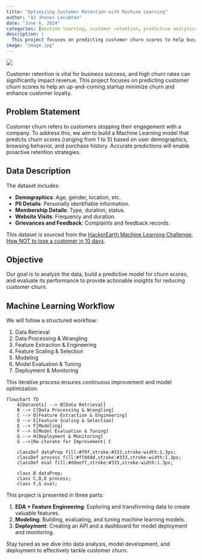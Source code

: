 ```yaml
---
title: "Optimizing Customer Retention with Machine Learning"
author: "AJ Jhones Lacubtan"
date: "June 6, 2024"
categories: [machine learning, customer retention, predictive analytics, churn prediction]
description: |
  This project focuses on predicting customer churn scores to help businesses reduce churn and enhance customer retention using machine learning. The article details the process from data analysis and feature engineering to model deployment.
image: "image.jpg"
---
```


![](image.jpg){fig-align="center"}

Customer retention is vital for business success, and high churn rates can significantly impact revenue. This project focuses on predicting customer churn scores to help an up-and-coming startup minimize churn and enhance customer loyalty.

## Problem Statement

Customer churn refers to customers stopping their engagement with a company. To address this, we aim to build a Machine Learning model that predicts churn scores (ranging from 1 to 5) based on user demographics, browsing behavior, and purchase history. Accurate predictions will enable proactive retention strategies.

## Data Description

The dataset includes:

-   **Demographics**: Age, gender, location, etc.
-   **PII Details**: Personally identifiable information.
-   **Membership Details**: Type, duration, status.
-   **Website Visits**: Frequency and duration.
-   **Grievances and Feedback**: Complaints and feedback records.

This dataset is sourced from the [HackerEarth Machine Learning Challenge: How NOT to lose a customer in 10 days](https://www.hackerearth.com/challenges/new/competitive/hackerearth-machine-learning-challenge-predict-customer-churn/).

## Objective

Our goal is to analyze the data, build a predictive model for churn scores, and evaluate its performance to provide actionable insights for reducing customer churn.

## Machine Learning Workflow

We will follow a structured workflow:

1.  Data Retrieval
2.  Data Processing & Wrangling
3.  Feature Extraction & Engineering
4.  Feature Scaling & Selection
5.  Modeling
6.  Model Evaluation & Tuning
7.  Deployment & Monitoring

This iterative process ensures continuous improvement and model optimization.

```mermaid
flowchart TD
    A[Datasets] --> B[Data Retrieval]
    B --> C[Data Processing & Wrangling]
    C --> D[Feature Extraction & Engineering]
    D --> E[Feature Scaling & Selection]
    E --> F[Modeling]
    F --> G[Model Evaluation & Tuning]
    G --> H[Deployment & Monitoring]
    G -->|Re-iterate for Improvement| C

    classDef dataPrep fill:#f9f,stroke:#333,stroke-width:1.3px;
    classDef process fill:#ffdddd,stroke:#333,stroke-width:1.3px;
    classDef eval fill:#ddeeff,stroke:#333,stroke-width:1.3px;

    class B dataPrep;
    class C,D,E process;
    class F,G eval;
```

This project is presented in three parts:

1.  **EDA + Feature Engineering**: Exploring and transforming data to create valuable features.
2.  **Modeling**: Building, evaluating, and tuning machine learning models.
3.  **Deployment**: Creating an API and a dashboard for model deployment and monitoring.

Stay tuned as we dive into data analysis, model development, and deployment to effectively tackle customer churn.
